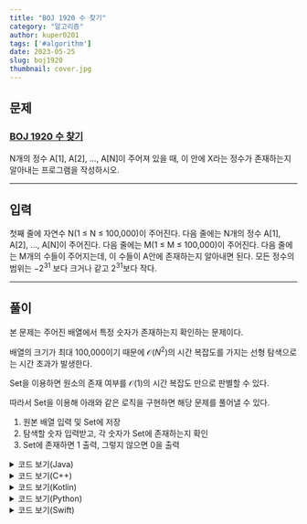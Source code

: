 ---
title: "BOJ 1920 수 찾기"
category: "알고리즘"
author: kuper0201
tags: ['#algorithm']
date: 2023-05-25
slug: boj1920
thumbnail: cover.jpg
---


## 문제

### <a href="https://boj.kr/1920" target="_blank">BOJ 1920 수 찾기</a>

N개의 정수 A[1], A[2], …, A[N]이 주어져 있을 때, 이 안에 X라는 정수가 존재하는지 알아내는 프로그램을 작성하시오.

---

## 입력

첫째 줄에 자연수 N(1 ≤ N ≤ 100,000)이 주어진다. 다음 줄에는 N개의 정수 A[1], A[2], …, A[N]이 주어진다. 다음 줄에는 M(1 ≤ M ≤ 100,000)이 주어진다. 다음 줄에는 M개의 수들이 주어지는데, 이 수들이 A안에 존재하는지 알아내면 된다. 모든 정수의 범위는 $-2^{31}$ 보다 크거나 같고 $2^{31}$보다 작다.

---

## 풀이

본 문제는 주어진 배열에서 특정 숫자가 존재하는지 확인하는 문제이다.

배열의 크기가 최대 100,000이기 때문에 $\mathcal{O}(N^{2})$의 시간 복잡도를 가지는 선형 탐색으로는 시간 초과가 발생한다.

Set을 이용하면 원소의 존재 여부를 $\mathcal{O}(1)$의 시간 복잡도 만으로 판별할 수 있다. 

따라서 Set을 이용해 아래와 같은 로직을 구현하면 해당 문제를 풀어낼 수 있다.

1. 원본 배열 입력 및 Set에 저장
2. 탐색할 숫자 입력받고, 각 숫자가 Set에 존재하는지 확인
3. Set에 존재하면 1 출력, 그렇지 않으면 0을 출력

<details markdown="1">
<summary>코드 보기(Java)</summary>

```javascript
import java.io.*;
import java.util.*;

public class Main {
    public static void main(String[] args) throws IOException {
        BufferedReader br = new BufferedReader(new InputStreamReader(System.in));
        StringBuilder sb = new StringBuilder();

        HashSet<Integer> set = new HashSet<>();
        
        // 원본 배열 개수 입력
        int N = Integer.parseInt(br.readLine());
        
        // 원본 배열 입력 및 Set에 추가
        String[] s = br.readLine().split(" ");
        for(int i = 0; i < N; i++) set.add(Integer.parseInt(s[i]));

        // 탐색할 숫자 개수 입력
        int M = Integer.parseInt(br.readLine());
        
        // 탐색할 숫자 입력 및 Set에 존재하는지 판별
        s = br.readLine().split(" ");
        for(int i = 0; i < M; i++) {
            if(set.contains(Integer.parseInt(s[i]))) sb.append("1\n");
            else sb.append("0\n");
        }

        System.out.println(sb);
    }
}
```
</details>

<details markdown="1">
<summary>코드 보기(C++)</summary>

```cpp
#include <iostream>
#include <set>

#define fastio ios_base::sync_with_stdio(false); cin.tie(nullptr); cout.tie(nullptr)
#define endl '\n'

using namespace std;

int main() {
    fastio;
    
    set<int> arr;
    
    // 원본 배열 개수 입력
    int N, M, T;
    cin >> N;
    
    // 원본 배열 입력 및 Set에 추가
    for(int i = 0; i < N; i++) {
        cin >> T;
        arr.insert(T);
    }
    
    // 탐색할 숫자 개수 입력
    cin >> M;
    
    // 탐색할 숫자 입력 및 Set에 존재하는지 판별
    for(int i = 0; i < M; i++) {
        cin >> T;
        if(arr.find(T) != arr.end()) cout << "1" << endl;
        else cout << "0" << endl;
    }
    
    return 0;
}
```
</details>

<details markdown="1">
<summary>코드 보기(Kotlin)</summary>

```javascript
import java.util.*
import java.io.*

fun main(args: Array<String>) = with(System.`in`.bufferedReader()) {
    var set: MutableSet<Int> = mutableSetOf<Int>()
    
    // 원본 배열 개수 입력
    var N = readLine().toInt()
    
    // 원본 배열 입력 및 Set에 추가
    var s = readLine().split(" ")
    for (i in 0 until N) {
        set.add(s[i].toInt())
    }
    
    // 탐색할 숫자 개수 입력
    var M = readLine().toInt()
    
    // 탐색할 숫자 입력 및 Set에 존재하는지 판별
    s = readLine().split(" ")
    for (i in 0 until M) {
        if(set.contains(s[i].toInt())) println("1")
        else println("0")
    }
}
```
</details>

<details markdown="1">
<summary>코드 보기(Python)</summary>

```python
from sys import stdin

def main():
    arr = set()

    # 원본 배열 개수 입력
    N = int(stdin.readline())

    # 원본 배열 입력 및 Set에 추가
    s = stdin.readline().split(' ')
    for i in range(N):
        arr.add(int(s[i]))

    # 탐색할 숫자 개수 입력
    M = int(stdin.readline())

    # 탐색할 숫자 입력 및 Set에 존재하는지 판별
    s = stdin.readline().split(' ')
    for i in range(M):
        if int(s[i]) in arr:
            print(1)
        else:
            print(0)

if __name__ == "__main__":
    main()
```
</details>

<details markdown="1">
<summary>코드 보기(Swift)</summary>

```cpp
import Foundation

func main() {
    var set = Set<Int>()
    
    // 원본 배열 개수 입력
    var N = Int(readLine()!)!
    
    // 원본 배열 입력 및 Set에 추가
    var s = readLine()!.split(separator: " ")
    for i in 0..<N {
        set.insert(Int(s[i])!)
    }
    
    // 탐색할 숫자 개수 입력
    var M = Int(readLine()!)!
    
    // 탐색할 숫자 입력 및 Set에 존재하는지 판별
    s = readLine()!.split(separator: " ")
    for i in 0..<M {
        if set.contains(Int(s[i])!) {
            print("1")
        } else {
            print("0")
        }
    }
}

main()
```
</details>